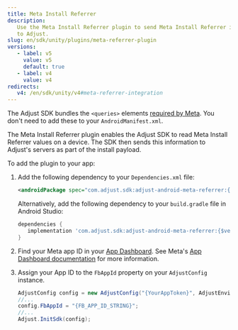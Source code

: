 ```yaml
---
title: Meta Install Referrer
description:
   Use the Meta Install Referrer plugin to send Meta Install Referrer information
   to Adjust.
slug: en/sdk/unity/plugins/meta-referrer-plugin
versions:
   - label: v5
     value: v5
     default: true
   - label: v4
     value: v4
redirects:
   v4: /en/sdk/unity/v4#meta-referrer-integration
---
```


<Callout type="note">

The Adjust SDK bundles the `<queries>` elements [required by Meta](https://developers.facebook.com/docs/app-ads/meta-install-referrer#step-1--add-the-meta-apps). You don't need to add these to your `AndroidManifest.xml`.

</Callout>

The Meta Install Referrer plugin enables the Adjust SDK to read Meta Install Referrer values on a device. The SDK then sends this information to Adjust's servers as part of the install payload.

To add the plugin to your app:

1. Add the following dependency to your `Dependencies.xml` file:

   ```xml
   <androidPackage spec="com.adjust.sdk:adjust-android-meta-referrer:{$versions.android.v5}"></androidPackage>
   ```

   Alternatively, add the following dependency to your `build.gradle` file in Android Studio:

   ```groovy
   dependencies {
      implementation 'com.adjust.sdk:adjust-android-meta-referrer:{$versions.android.v5}'
   }
   ```

1. Find your Meta app ID in your [App Dashboard](https://developers.facebook.com/apps). See Meta's [App Dashboard documentation](https://developers.facebook.com/docs/development/create-an-app/app-dashboard) for more information.

1. Assign your App ID to the `FbAppId` property on your `AdjustConfig` instance.

   ```cs
   AdjustConfig config = new AdjustConfig("{YourAppToken}", AdjustEnvironment.Sandbox);
   //...
   config.FbAppId = "{FB_APP_ID_STRING}";
   //...
   Adjust.InitSdk(config);
   ```
